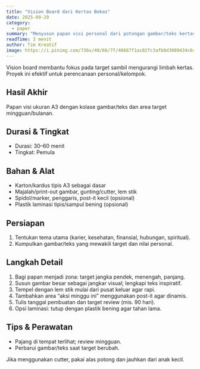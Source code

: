 ```yaml
---
title: "Vision Board dari Kertas Bekas"
date: 2025-09-29
category:
  - paper
summary: "Menyusun papan visi personal dari potongan gambar/teks kertas bekas untuk perencanaan kreatif."
readTime: 3 menit
author: Tim Kreatif
image: https://i.pinimg.com/736x/40/66/7f/40667f1ac02fc3afb0d3009434c64c25.jpg
---
```


Vision board membantu fokus pada target sambil mengurangi limbah kertas. Proyek ini efektif untuk perencanaan personal/kelompok.

## Hasil Akhir

Papan visi ukuran A3 dengan kolase gambar/teks dan area target mingguan/bulanan.

## Durasi & Tingkat

- Durasi: 30–60 menit
- Tingkat: Pemula

## Bahan & Alat

- Karton/kardus tipis A3 sebagai dasar
- Majalah/print-out gambar, gunting/cutter, lem stik
- Spidol/marker, penggaris, post-it kecil (opsional)
- Plastik laminasi tipis/sampul bening (opsional)

## Persiapan

1. Tentukan tema utama (karier, kesehatan, finansial, hubungan, spiritual).
2. Kumpulkan gambar/teks yang mewakili target dan nilai personal.

## Langkah Detail

1. Bagi papan menjadi zona: target jangka pendek, menengah, panjang.
2. Susun gambar besar sebagai jangkar visual; lengkapi teks inspiratif.
3. Tempel dengan lem stik mulai dari pusat keluar agar rapi.
4. Tambahkan area “aksi minggu ini” menggunakan post-it agar dinamis.
5. Tulis tanggal pembuatan dan target review (mis. 90 hari).
6. Opsi laminasi: tutup dengan plastik bening agar tahan lama.

## Tips & Perawatan

- Pajang di tempat terlihat; review mingguan.
- Perbarui gambar/teks saat target berubah.

<TipBox title="Keamanan">
  Jika menggunakan cutter, pakai alas potong dan jauhkan dari anak kecil.
</TipBox>
